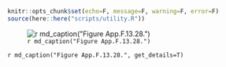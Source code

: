 ```r
knitr::opts_chunk$set(echo=F, message=F, warning=F, error=F)
source(here::here("scripts/utility.R"))
```

![`r md_caption("Figure App.F.13.28.")`](../img/cinms_cr/App.F.13.28.jpg)

`r md_caption("Figure App.F.13.28.", get_details=T)`
